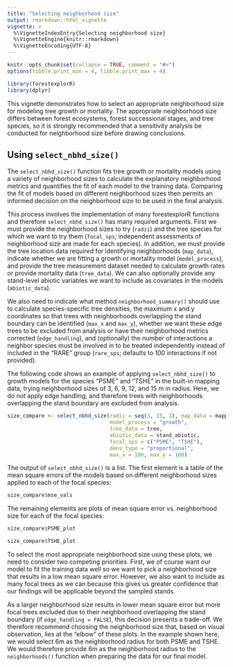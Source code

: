 ```yaml
---
title: "Selecting neighborhood size"
output: rmarkdown::html_vignette
vignette: >
  %\VignetteIndexEntry{Selecting neighborhood size}
  %\VignetteEngine{knitr::rmarkdown}
  %\VignetteEncoding{UTF-8}
---
```


```r
knitr::opts_chunk$set(collapse = TRUE, comment = "#>")
options(tibble.print_min = 4, tibble.print_max = 4)
```

```r
library(forestexplorR)
library(dplyr)
```

This vignette demonstrates how to select an appropriate neighborhood size for
modeling tree growth or mortality. The appropriate neighborhood size differs
between forest ecosystems, forest successional stages, and tree species, so it
is strongly recommended that a sensitivity analysis be conducted for
neighborhood size before drawing conclusions.

## Using `select_nbhd_size()`

The `select_nbhd_size()` function fits tree growth or mortality models using a
variety of neighborhood sizes to calculate the explanatory neighborhood metrics
and quantifies the fit of each model to the training data. Comparing the fit of 
models based on different neighborhood sizes then permits an informed decision
on the neighborhood size to be used in the final analysis.

This process involves the implementation of many forestexplorR functions and 
therefore `select_nbhd_size()` has many required arguments. First we must 
provide the neighborhood sizes to try (`radii`) and the tree species for which
we want to try them (`focal_sps`; independent assessments of neighborhood size
are made for each species). In addition, we must provide the tree location data
required for identifying neighborhoods (`map_data`), indicate whether we are
fitting a growth or mortality model (`model_process`), and provide the tree
measurement dataset needed to calculate growth rates or provide mortality data
(`tree_data`). We can also optionally provide any stand-level abiotic variables
we want to include as covariates in the models (`abiotic_data`).

We also need to indicate what method `neighborhood_summary()` should use to
calculate species-specific tree densities, the maximum x and y coordinates so
that trees with neighborhoods overlapping the stand boundary can be identified
(`max_x` and `max_y`), whether we want these edge trees to be excluded from 
analysis or have their neighborhood metrics corrected (`edge_handling`), and
(optionally) the number of interactions a neighbor species must be involved in
to be treated independently instead of included in the "RARE" group (`rare_sps`;
defaults to 100 interactions if not provided).

The following code shows an example of applying `select_nbhd_size()` to growth
models for the species "PSME" and "TSHE" in the built-in mapping data, trying
neighborhood sizes of 3, 6, 9, 12, and 15 m in radius. Here, we do not apply
edge handling, and therefore trees with neighborhoods overlapping the stand
boundary are excluded from analysis.

```r
size_compare <- select_nbhd_size(radii = seq(3, 15, 3), map_data = mapping,
                                 model_process = "growth",
                                 tree_data = tree,
                                 abiotic_data = stand_abiotic,
                                 focal_sps = c("PSME", "TSHE"),
                                 dens_type = "proportional",
                                 max_x = 100, max_y = 100)
```

The output of `select_nbhd_size()` is a list. The first element is a table of
the mean square errors of the models based on different neighborhood sizes
applied to each of the focal species:

```r
size_compare$mse_vals
```

The remaining elements are plots of mean square error vs. neighborhood size
for each of the focal species:

```r
size_compare$PSME_plot
```

```r
size_compare$TSHE_plot
```

To select the most appropriate neighborhood size using these plots, we need to
consider two competing priorities. First, we of course want our model to fit
the training data well so we want to pick a neighborhood size that results in
a low mean square error. However, we also want to include as many focal
trees as we can because this gives us greater confidence that our findings will
be applicable beyond the sampled stands.

As a larger neighborhood size results in lower mean square error but more focal
trees excluded due to their neighborhood overlapping the stand boundary (if
`edge_handling = FALSE`), this decision presents a trade-off. We therefore
recommend choosing the neighborhood size that, based on visual observation, lies
at the “elbow” of these plots. In the example shown here, we would select 6m as
the neighborhood radius for both PSME and TSHE. We would therefore provide 6m as
the neighborhood radius to the `neighborhoods()` function when preparing the
data for our final model.
